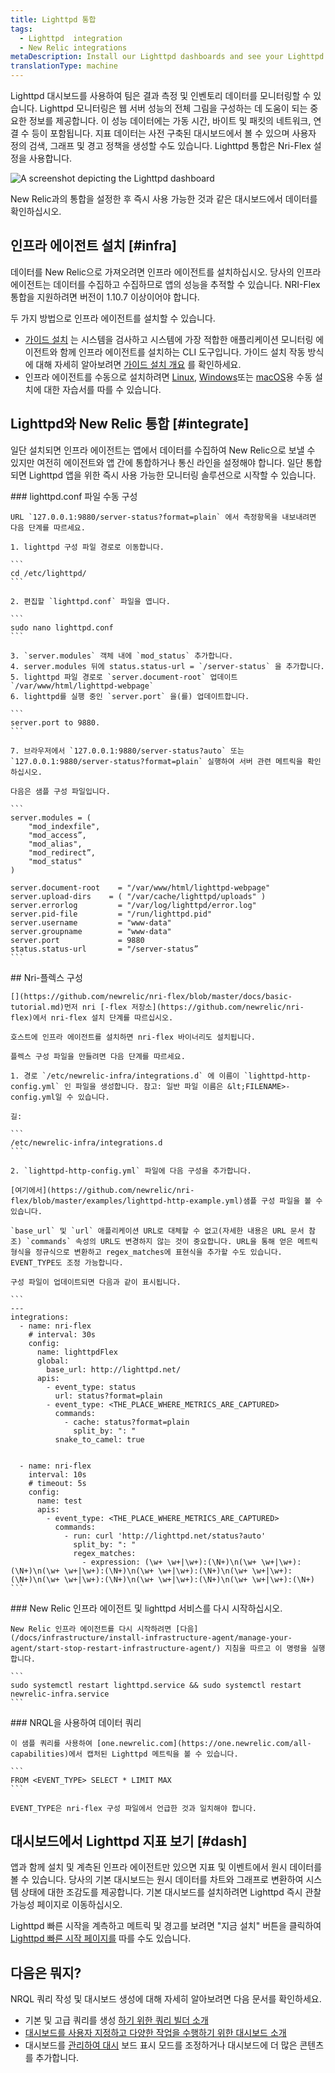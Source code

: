 ```yaml
---
title: Lighttpd 통합
tags:
  - Lighttpd  integration
  - New Relic integrations
metaDescription: Install our Lighttpd dashboards and see your Lighttpd  data in New Relic.
translationType: machine
---
```



Lighttpd 대시보드를 사용하여 팀은 결과 측정 및 인벤토리 데이터를 모니터링할 수 있습니다. Lighttpd 모니터링은 웹 서버 성능의 전체 그림을 구성하는 데 도움이 되는 중요한 정보를 제공합니다. 이 성능 데이터에는 가동 시간, 바이트 및 패킷의 네트워크, 연결 수 등이 포함됩니다. 지표 데이터는 사전 구축된 대시보드에서 볼 수 있으며 사용자 정의 검색, 그래프 및 경고 정책을 생성할 수도 있습니다. Lighttpd 통합은 Nri-Flex 설정을 사용합니다.

<img
  title="Lighttpd dashboard"
  alt="A screenshot depicting the Lighttpd dashboard"
  src={infrastructureLighttptdDashboard}
/>

<figcaption>
  New Relic과의 통합을 설정한 후 즉시 사용 가능한 것과 같은 대시보드에서 데이터를 확인하십시오.
</figcaption>

## 인프라 에이전트 설치 [#infra]

데이터를 New Relic으로 가져오려면 인프라 에이전트를 설치하십시오. 당사의 인프라 에이전트는 데이터를 수집하고 수집하므로 앱의 성능을 추적할 수 있습니다. NRI-Flex 통합을 지원하려면 버전이 1.10.7 이상이어야 합니다.

두 가지 방법으로 인프라 에이전트를 설치할 수 있습니다.

* [가이드 설치](https://one.newrelic.com/nr1-core?state=4f81feab-35f7-e97e-9903-52510f8542bd) 는 시스템을 검사하고 시스템에 가장 적합한 애플리케이션 모니터링 에이전트와 함께 인프라 에이전트를 설치하는 CLI 도구입니다. 가이드 설치 작동 방식에 대해 자세히 알아보려면 [가이드 설치 개요](/docs/infrastructure/host-integrations/installation/new-relic-guided-install-overview) 를 확인하세요.
* 인프라 에이전트를 수동으로 설치하려면 [Linux](/docs/infrastructure/install-infrastructure-agent/linux-installation/install-infrastructure-monitoring-agent-linux), [Windows](/docs/infrastructure/install-infrastructure-agent/windows-installation/install-infrastructure-monitoring-agent-windows/)또는 [macOS](/docs/infrastructure/install-infrastructure-agent/macos-installation/install-infrastructure-monitoring-agent-macos/)용 수동 설치에 대한 자습서를 따를 수 있습니다.

## Lighttpd와 New Relic 통합 [#integrate]

일단 설치되면 인프라 에이전트는 앱에서 데이터를 수집하여 New Relic으로 보낼 수 있지만 여전히 에이전트와 앱 간에 통합하거나 통신 라인을 설정해야 합니다. 일단 통합되면 Lighttpd 앱을 위한 즉시 사용 가능한 모니터링 솔루션으로 시작할 수 있습니다.

<Steps>
  <Step>
    ### lighttpd.conf 파일 수동 구성

    URL `127.0.0.1:9880/server-status?format=plain` 에서 측정항목을 내보내려면 다음 단계를 따르세요.

    1. lighttpd 구성 파일 경로로 이동합니다.

    ```
    cd /etc/lighttpd/
    ```

    2. 편집할 `lighttpd.conf` 파일을 엽니다.

    ```
    sudo nano lighttpd.conf
    ```

    3. `server.modules` 객체 내에 `mod_status` 추가합니다.
    4. server.modules 뒤에 status.status-url = `/server-status` 을 추가합니다.
    5. lighttpd 파일 경로로 `server.document-root` 업데이트 `/var/www/html/lighttpd-webpage`
    6. lighttpd를 실행 중인 `server.port` 을(를) 업데이트합니다.

    ```
    server.port to 9880.
    ```

    7. 브라우저에서 `127.0.0.1:9880/server-status?auto` 또는 `127.0.0.1:9880/server-status?format=plain` 실행하여 서버 관련 메트릭을 확인하십시오.

    다음은 샘플 구성 파일입니다.

    ```
    server.modules = (
        "mod_indexfile",
        "mod_access”,
        "mod_alias",
        "mod_redirect”,
        "mod_status"
    )

    server.document-root	= "/var/www/html/lighttpd-webpage"
    server.upload-dirs	  = ( "/var/cache/lighttpd/uploads" )
    server.errorlog		    = "/var/log/lighttpd/error.log"
    server.pid-file		    = "/run/lighttpd.pid"
    server.username		    = "www-data"
    server.groupname	    = "www-data"
    server.port		        = 9880
    status.status-url	    = "/server-status”
    ```
  </Step>

  <Step>
    ## Nri-플렉스 구성

    [](https://github.com/newrelic/nri-flex/blob/master/docs/basic-tutorial.md)먼저 nri [-flex 저장소](https://github.com/newrelic/nri-flex)에서 nri-flex 설치 단계를 따르십시오.

    호스트에 인프라 에이전트를 설치하면 nri-flex 바이너리도 설치됩니다.

    플렉스 구성 파일을 만들려면 다음 단계를 따르세요.

    1. 경로 `/etc/newrelic-infra/integrations.d` 에 이름이 `lighttpd-http-config.yml` 인 파일을 생성합니다. 참고: 일반 파일 이름은 &lt;FILENAME>-config.yml일 수 있습니다.

    길:

    ```
    /etc/newrelic-infra/integrations.d
    ```

    2. `lighttpd-http-config.yml` 파일에 다음 구성을 추가합니다.

    [여기에서](https://github.com/newrelic/nri-flex/blob/master/examples/lighttpd-http-example.yml)샘플 구성 파일을 볼 수 있습니다.

    `base_url` 및 `url` 애플리케이션 URL로 대체할 수 없고(자세한 내용은 URL 문서 참조) `commands` 속성의 URL도 변경하지 않는 것이 중요합니다. URL을 통해 얻은 메트릭 형식을 정규식으로 변환하고 regex_matches에 표현식을 추가할 수도 있습니다. EVENT_TYPE도 조정 가능합니다.

    구성 파일이 업데이트되면 다음과 같이 표시됩니다.

    ```
    ---
    integrations:
      - name: nri-flex
        # interval: 30s
        config:
          name: lighttpdFlex
          global:
            base_url: http://lighttpd.net/
          apis:
            - event_type: status
              url: status?format=plain
            - event_type: <THE_PLACE_WHERE_METRICS_ARE_CAPTURED>
              commands:
                - cache: status?format=plain
                  split_by: ": "
              snake_to_camel: true


      - name: nri-flex
        interval: 10s
        # timeout: 5s
        config:
          name: test
          apis:
            - event_type: <THE_PLACE_WHERE_METRICS_ARE_CAPTURED>
              commands:
                - run: curl 'http://lighttpd.net/status?auto'
                  split_by: ": "
                  regex_matches:
                    - expression: (\w+ \w+|\w+):(\N+)\n(\w+ \w+|\w+):(\N+)\n(\w+ \w+|\w+):(\N+)\n(\w+ \w+|\w+):(\N+)\n(\w+ \w+|\w+):(\N+)\n(\w+ \w+|\w+):(\N+)\n(\w+ \w+|\w+):(\N+)\n(\w+ \w+|\w+):(\N+)
    ```
  </Step>

  <Step>
    ### New Relic 인프라 에이전트 및 lighttpd 서비스를 다시 시작하십시오.

    New Relic 인프라 에이전트를 다시 시작하려면 [다음](/docs/infrastructure/install-infrastructure-agent/manage-your-agent/start-stop-restart-infrastructure-agent/) 지침을 따르고 이 명령을 실행합니다.

    ```
    sudo systemctl restart lighttpd.service && sudo systemctl restart newrelic-infra.service
    ```
  </Step>

  <Step>
    ### NRQL을 사용하여 데이터 쿼리

    이 샘플 쿼리를 사용하여 [one.newrelic.com](https://one.newrelic.com/all-capabilities)에서 캡처된 Lighttpd 메트릭을 볼 수 있습니다.

    ```
    FROM <EVENT_TYPE> SELECT * LIMIT MAX 
    ```

    EVENT_TYPE은 nri-flex 구성 파일에서 언급한 것과 일치해야 합니다.
  </Step>
</Steps>

## 대시보드에서 Lighttpd 지표 보기 [#dash]

앱과 함께 설치 및 계측된 인프라 에이전트만 있으면 지표 및 이벤트에서 원시 데이터를 볼 수 있습니다. 당사의 기본 대시보드는 원시 데이터를 차트와 그래프로 변환하여 시스템 상태에 대한 조감도를 제공합니다. 기본 대시보드를 설치하려면 Lighttpd 즉시 관찰 가능성 페이지로 이동하십시오.

Lighttpd 빠른 시작을 계측하고 메트릭 및 경고를 보려면 "지금 설치" 버튼을 클릭하여 [Lighttpd 빠른 시작 페이지를](https://newrelic.com/instant-observability/lighttpd) 따를 수도 있습니다.

## 다음은 뭐지?

NRQL 쿼리 작성 및 대시보드 생성에 대해 자세히 알아보려면 다음 문서를 확인하세요.

* 기본 및 고급 쿼리를 생성 [하기 위한 쿼리 빌더 소개](/docs/query-your-data/explore-query-data/query-builder/introduction-query-builder)
* [대시보드를 사용자 지정하고 다양한 작업을 수행하기 위한 대시보드 소개](/docs/query-your-data/explore-query-data/dashboards/introduction-dashboards)
* 대시보드를 [관리하여 대시](/docs/query-your-data/explore-query-data/dashboards/manage-your-dashboard) 보드 표시 모드를 조정하거나 대시보드에 더 많은 콘텐츠를 추가합니다.